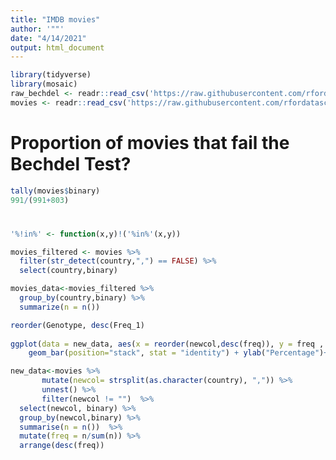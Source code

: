 ```yaml
---
title: "IMDB movies"
author: '""'
date: "4/14/2021"
output: html_document
---
```


```r
library(tidyverse)
library(mosaic)
raw_bechdel <- readr::read_csv('https://raw.githubusercontent.com/rfordatascience/tidytuesday/master/data/2021/2021-03-09/raw_bechdel.csv')
movies <- readr::read_csv('https://raw.githubusercontent.com/rfordatascience/tidytuesday/master/data/2021/2021-03-09/movies.csv')

```


# Proportion of movies that fail the Bechdel Test?

```r
tally(movies$binary)
991/(991+803)
```

#
```r
'%!in%' <- function(x,y)!('%in%'(x,y))

movies_filtered <- movies %>%
  filter(str_detect(country,",") == FALSE) %>%
  select(country,binary)

movies_data<-movies_filtered %>%
  group_by(country,binary) %>%
  summarize(n = n())

reorder(Genotype, desc(Freq_1)
        
ggplot(data = new_data, aes(x = reorder(newcol,desc(freq)), y = freq , fill = binary ))+ 
    geom_bar(position="stack", stat = "identity") + ylab("Percentage")+ theme(axis.text.x = element_text(angle = 60, hjust = 1)) + xlab("Country") + ggtitle("Proportion of Movies That Pass the Bechdel Test by Country")


```

```r
new_data<-movies %>%
       mutate(newcol= strsplit(as.character(country), ",")) %>%
       unnest() %>%
       filter(newcol != "")  %>%
  select(newcol, binary) %>%
  group_by(newcol,binary) %>%
  summarise(n = n())  %>%
  mutate(freq = n/sum(n)) %>%
  arrange(desc(freq))



```

